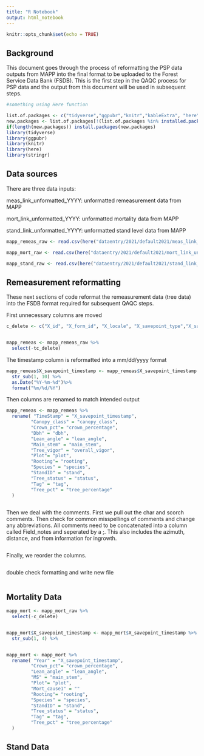 ```yaml
---
title: "R Notebook"
output: html_notebook
---
```


```r
knitr::opts_chunk$set(echo = TRUE)
```

## Background

This document goes through the process of reformatting the PSP data outputs from MAPP into the final format to be uploaded to the Forest Service Data Bank (FSDB). This is the first step in the QAQC process for PSP data and the output from this document will be used in subsequent steps.

```r

#something using Here function
```

```r
list.of.packages <- c("tidyverse","ggpubr","knitr","kableExtra", "here", "stringr")
new.packages <- list.of.packages[!(list.of.packages %in% installed.packages()[,"Package"])]
if(length(new.packages)) install.packages(new.packages)
library(tidyverse)
library(ggpubr)
library(knitr)
library(here)
library(stringr)
```

## Data sources

There are three data inputs:

meas_link_unformatted_YYYY: unformatted remeasurement data from MAPP

mort_link_unformatted_YYYY: unformatted mortality data from MAPP

stand_link_unformatted_YYYY: unformatted stand level data from MAPP

```r

mapp_remeas_raw <- read.csv(here("dataentry/2021/default2021/meas_link_unformatted_2021.csv"))

mapp_mort_raw <- read.csv(here("dataentry/2021/default2021/mort_link_unformatted_2021.csv"))

mapp_stand_raw <- read.csv(here("dataentry/2021/default2021/stand_link_unformatted_2021.csv"))
```

## Remeasurement reformatting

These next sections of code reformat the remeasurement data (tree data) into the FSDB format required for subsequent QAQC steps.

First unnecessary columns are moved

```r

c_delete <- c("X_id", "X_form_id", "X_locale", "X_savepoint_type","X_savepoint_creator", "X_deleted", "X_data_etag_at_modification", "X_default_access", "X_group_modify", "X_group_privileged", "X_group_read_only", "X_row_etag", "X_row_owner")


mapp_remeas <- mapp_remeas_raw %>%
  select(-tc_delete)
```

The timestamp column is reformatted into a mm/dd/yyyy format

```r

mapp_remeas$X_savepoint_timestamp <- mapp_remeas$X_savepoint_timestamp %>%
  str_sub(1, 10) %>%
  as.Date("%Y-%m-%d")%>%
  format("%m/%d/%Y")

```

Then columns are renamed to match intended output

```r

mapp_remeas <- mapp_remeas %>%
  rename( "TimeStamp" = "X_savepoint_timestamp",
         "Canopy_class" = "canopy_class",
         "Crown_pct"= "crown_percentage",
         "Dbh" = "dbh", 
         "Lean_angle" = "lean_angle",
         "Main_stem" = "main_stem",
         "Tree_vigor" = "overall_vigor",
         "Plot"= "plot",
         "Rooting"= "rooting",
         "Species" = "species",
         "StandID" = "stand",
         "Tree_status" = "status",
         "Tag" = "tag",
         "Tree_pct" = "tree_percentage"
  )
  
```

Then we deal with the comments. First we pull out the char and scorch comments. Then check for common misspellings of comments and change any abbreviations. All comments need to be concatenated into a column called Field_notes and seperated by a ;. This also includes the azimuth, distance, and from information for ingrowth.

```r

```

Finally, we reorder the columns.

```r

```

double check formatting and write new file

```r

```

## Mortality Data

```r
mapp_mort <- mapp_mort_raw %>%
  select(-c_delete)


mapp_mort$X_savepoint_timestamp <- mapp_mort$X_savepoint_timestamp %>%
  str_sub(1, 4) %>%


mapp_mort <- mapp_mort %>%
  rename( "Year" = "X_savepoint_timestamp",
         "Crown_pct"= "crown_percentage",
         "Lean_angle" = "lean_angle",
         "MS" = "main_stem",
         "Plot"= "plot",
         "Mort_cause1" = ""
         "Rooting"= "rooting",
         "Species" = "species",
         "StandID" = "stand",
         "Tree_status" = "status",
         "Tag" = "tag",
         "Tree_pct" = "tree_percentage"
  )

```

## Stand Data
